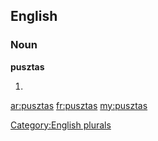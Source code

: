 ==English==

===Noun===
'''pusztas'''

# {{plural of|[[puszta]]}}

[[Category:English plurals]]

[[ar:pusztas]]
[[fr:pusztas]]
[[my:pusztas]]